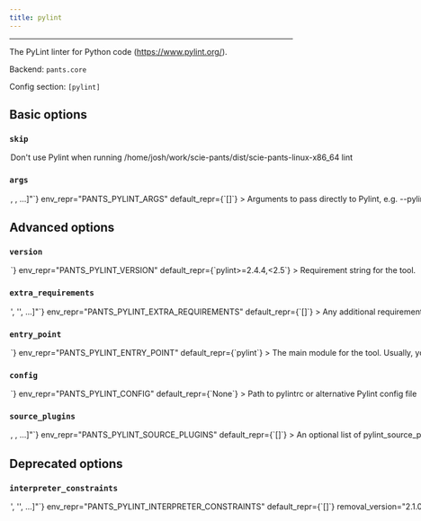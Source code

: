 ```yaml
---
title: pylint
---
```



---

The PyLint linter for Python code (https://www.pylint.org/).

Backend: <span className="color--primary">`pants.core`</span>

Config section: <span className="color--primary">`[pylint]`</span>

<span className={styles.options}>

## Basic options

### `skip`

<Option
  cli_repr={`--[no-]pylint-skip`}
  env_repr="PANTS_PYLINT_SKIP"
  default_repr={`False`}
>

Don&#x27;t use Pylint when running
`/home/josh/work/scie-pants/dist/scie-pants-linux-x86_64 lint`

</Option>

### `args`

<Option
  cli_repr={`--pylint-args="[<shell_str>, <shell_str>, ...]"`}
  env_repr="PANTS_PYLINT_ARGS"
  default_repr={`[]`}
>

Arguments to pass directly to Pylint, e.g.
`--pylint-args="--ignore=foo.py,bar.py --disable=C0330,W0311"`

</Option>

## Advanced options

### `version`

<Option
  cli_repr={`--pylint-version=<str>`}
  env_repr="PANTS_PYLINT_VERSION"
  default_repr={`pylint>=2.4.4,<2.5`}
>

Requirement string for the tool.

</Option>

### `extra_requirements`

<Option
  cli_repr={`--pylint-extra-requirements="['<str>', '<str>', ...]"`}
  env_repr="PANTS_PYLINT_EXTRA_REQUIREMENTS"
  default_repr={`[]`}
>

Any additional requirement strings to use with the tool. This is useful if the
tool allows you to install plugins or if you need to constrain a dependency to
a certain version.

</Option>

### `entry_point`

<Option
  cli_repr={`--pylint-entry-point=<str>`}
  env_repr="PANTS_PYLINT_ENTRY_POINT"
  default_repr={`pylint`}
>

The main module for the tool. Usually, you will not want to change this from
the default.

</Option>

### `config`

<Option
  cli_repr={`--pylint-config=<file_option>`}
  env_repr="PANTS_PYLINT_CONFIG"
  default_repr={`None`}
>

Path to `pylintrc` or alternative Pylint config file

</Option>

### `source_plugins`

<Option
  cli_repr={`--pylint-source-plugins="[<target_option>, <target_option>, ...]"`}
  env_repr="PANTS_PYLINT_SOURCE_PLUGINS"
  default_repr={`[]`}
>

An optional list of `pylint_source_plugin` target addresses. This allows you
to load custom plugins defined in source code. Run `./pants help
  pylint_source_plugin` for instructions, including how to load third-party
plugins.

</Option>

## Deprecated options

### `interpreter_constraints`

<Option
  cli_repr={`--pylint-interpreter-constraints="['<str>', '<str>', ...]"`}
  env_repr="PANTS_PYLINT_INTERPRETER_CONSTRAINTS"
  default_repr={`[]`}
  removal_version="2.1.0.dev0"
  removal_hint={
    "This option no longer does anything, as Pants auto-configures the interpreter constraints for pylint based on your code's interpreter constraints."
  }
>

Python interpreter constraints for this tool.

</Option>

</span>
